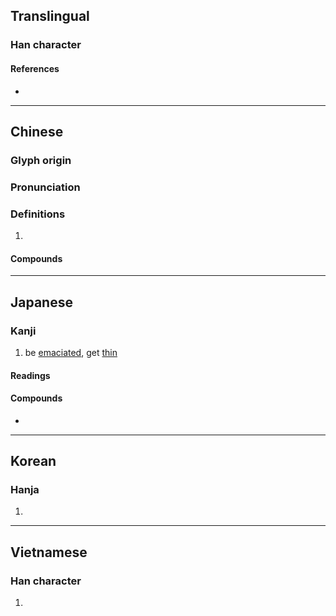 {{character info}}
==Translingual==

===Han character===
{{Han char|rn=61|rad=心|as=12|sn=15|four=90031|canj=POGF|ids=⿰忄焦}}

====References====
* {{Han ref|kx=0402.190|dkj=11213|dj=0742.210|hdz=42355.050|uh=6194|ud=24980|bh=BCAC|bd=48300}}

----

==Chinese==
{{zh-forms}}

===Glyph origin===
{{Han etym}}

===Pronunciation===
{{zh-pron
|m=qiáo
|m-s=
|c=ciu4
|c-t=
|g=
|h=pfs=
|j=
|md=
|mn=chiâu/qz,xm,zz:tâ
|mn_note=chiâu - literary; tâ - vernacular
|mn-t=
|w=
|x=
|mc=y
|oc=y
|cat=
}}

===Definitions===
{{zh-hanzi}}

# {{n-g|Only used in compounds.}}

====Compounds====
{{zh-der|憔慮|憔悴}}

----

==Japanese==

===Kanji===
{{ja-kanji|grade=|rs=心12}}

# be [[emaciate]]d, get [[thin]]

====Readings====
{{ja-readings
|goon=じょう<ぜう
|kanon=しょう<せう
|kun=やつ-れる, やせ-る
}}

====Compounds====
* {{ja-r|憔悴|しょうすい}}

----

==Korean==

===Hanja===
{{ko-hanja|hangeul=초|eumhun=|rv=cho|mr=ch'o|y=cho}}

# {{rfdef|ko|sort=心12}}

----

==Vietnamese==

===Han character===
{{vi-hantu|rs=心12|tiều}}

# {{rfdef|vi|sort=心12}}